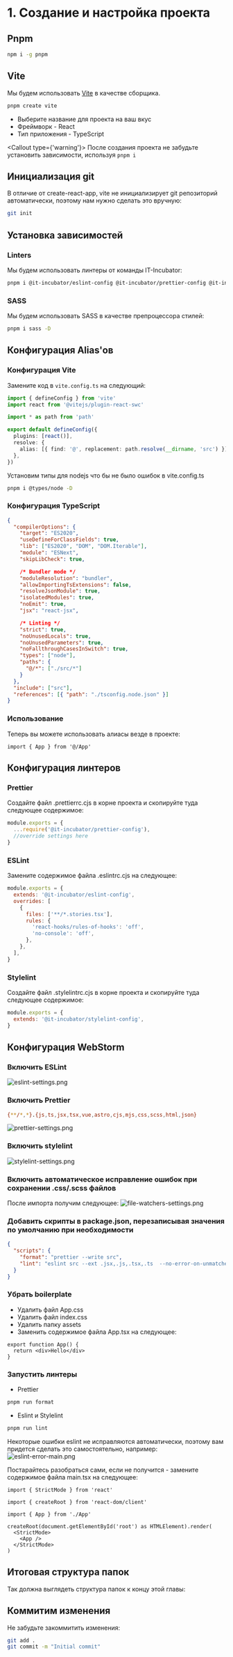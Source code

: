 
# 1. Создание и настройка проекта

## Pnpm

```bash filename="Terminal"
npm i -g pnpm
```

## Vite

Мы будем использовать [Vite](https://vitejs.dev/) в качестве сборщика.

```bash filename="Terminal"
pnpm create vite
```

- Выберите название для проекта на ваш вкус
- Фреймворк - React
- Тип приложения - TypeScript

<Callout type={'warning'}>
  После создания проекта не забудьте установить зависимости, используя <code>pnpm i</code>
</Callout>

## Инициализация git

В отличие от create-react-app, vite не инициализирует git репозиторий автоматически, поэтому нам
нужно сделать это вручную:

```bash filename="Terminal"
git init
```

## Установка зависимостей

### Linters

Мы будем использовать линтеры от команды IT-Incubator:

```bash filename="Terminal"
pnpm i @it-incubator/eslint-config @it-incubator/prettier-config @it-incubator/stylelint-config stylelint -D
```

### SASS

Мы будем использовать SASS в качестве препроцессора стилей:

```bash filename="Terminal"
pnpm i sass -D
```

## Конфигурация Alias'ов

### Конфигурация Vite

Замените код в `vite.config.ts` на следующий:

```ts filename="vite.config.ts"
import { defineConfig } from 'vite'
import react from '@vitejs/plugin-react-swc'

import * as path from 'path'

export default defineConfig({
  plugins: [react()],
  resolve: {
    alias: [{ find: '@', replacement: path.resolve(__dirname, 'src') }],
  },
})
```

Установим типы для nodejs что бы не было ошибок в vite.config.ts

```bash filename="Terminal"
pnpm i @types/node -D
```

### Конфигурация TypeScript

```json filename="tsconfig.json" showLineNumbers {11,22-25}
{
  "compilerOptions": {
    "target": "ES2020",
    "useDefineForClassFields": true,
    "lib": ["ES2020", "DOM", "DOM.Iterable"],
    "module": "ESNext",
    "skipLibCheck": true,

    /* Bundler mode */
    "moduleResolution": "bundler",
    "allowImportingTsExtensions": false,
    "resolveJsonModule": true,
    "isolatedModules": true,
    "noEmit": true,
    "jsx": "react-jsx",

    /* Linting */
    "strict": true,
    "noUnusedLocals": true,
    "noUnusedParameters": true,
    "noFallthroughCasesInSwitch": true,
    "types": ["node"],
    "paths": {
      "@/*": ["./src/*"]
    }
  },
  "include": ["src"],
  "references": [{ "path": "./tsconfig.node.json" }]
}
```

### Использование

Теперь вы можете использовать алиасы везде в проекте:

```tsx filename="App.tsx"
import { App } from '@/App'
```

## Конфигурация линтеров

### Prettier

Создайте файл .prettierrc.cjs в корне проекта и скопируйте туда следующее содержимое:

```js filename=".prettierrc.cjs"
module.exports = {
  ...require('@it-incubator/prettier-config'),
  //override settings here
}
```

### ESLint

Замените содержимое файла .eslintrc.cjs на следующее:

```js filename=".eslintrc.cjs"
module.exports = {
  extends: '@it-incubator/eslint-config',
  overrides: [
    {
      files: ['**/*.stories.tsx'],
      rules: {
        'react-hooks/rules-of-hooks': 'off',
        'no-console': 'off',
      },
    },
  ],
}
```

### Stylelint

Создайте файл .stylelintrc.cjs в корне проекта и скопируйте туда следующее содержимое:

```js filename=".stylelintrc.cjs"
module.exports = {
  extends: '@it-incubator/stylelint-config',
}
```

## Конфигурация WebStorm

### Включить ESLint

![eslint-settings.png](./images/eslint-settings.png)

### Включить Prettier

```bash
{**/*,*}.{js,ts,jsx,tsx,vue,astro,cjs,mjs,css,scss,html,json}
```

![prettier-settings.png](./images/prettier-settings.png)

### Включить stylelint

![stylelint-settings.png](./images/stylelint-settings.png)

### Включить автоматическое исправление ошибок при сохранении .css/.scss файлов

<DownloadLink href="/watchers.xml" />

После импорта получим следующее: ![file-watchers-settings.png](./images/file-watchers-settings.png)

### Добавить скрипты в package.json, перезаписывая значения по умолчанию при необходимости

```json lines filename="package.json"
{
  "scripts": {
    "format": "prettier --write src",
    "lint": "eslint src --ext .jsx,.js,.tsx,.ts  --no-error-on-unmatched-pattern --fix && stylelint --fix src/{,*/}*.{scss,css} --allow-empty-input"
  }
}
```

### Убрать boilerplate

- Удалить файл App.css
- Удалить файл index.css
- Удалить папку assets
- Заменить содержимое файла App.tsx на следующее:

```tsx filename="App.tsx"
export function App() {
  return <div>Hello</div>
}
```

### Запустить линтеры

- Prettier

```bash
pnpm run format
```

- Eslint и Stylelint

```bash
pnpm run lint
```

Некоторые ошибки eslint не исправляются автоматически, поэтому вам придется сделать это
самостоятельно, например: ![eslint-error-main.png](./images/eslint-error-main.png)

Постарайтесь разобраться сами, если не получится - замените содержимое файла main.tsx на следующее:

```tsx filename="main.tsx"
import { StrictMode } from 'react'

import { createRoot } from 'react-dom/client'

import { App } from './App'

createRoot(document.getElementById('root') as HTMLElement).render(
  <StrictMode>
    <App />
  </StrictMode>
)
```

## Итоговая структура папок

Так должна выглядеть структура папок к концу этой главы:

<FileTree>
  <FileTree.Folder name={'node_modules'} />
  <FileTree.Folder name={'public'} />
  <FileTree.Folder name={'src'} defaultOpen>
    <FileTree.File name={'App.tsx'} />
    <FileTree.File name={'main.tsx'} />
    <FileTree.File name={'vite-env.d.ts'} />
  </FileTree.Folder>
  <FileTree.File name={'.eslintrc.cjs'} />
  <FileTree.File name={'.gitignore'} />
  <FileTree.File name={'.prettierrc.cjs'} />
  <FileTree.File name={'.stylelintrc.cjs'} />
  <FileTree.File name={'index.html'} />
  <FileTree.File name={'package.json'} />
  <FileTree.File name={'pnpm-lock.yaml'} />
  <FileTree.File name={'tsconfig.json'} />
  <FileTree.File name={'tsconfig.node.json'} />
  <FileTree.File name={'vite.config.ts'} />
</FileTree>

## Коммитим изменения

Не забудьте закоммитить изменения:

```bash filename="Terminal"
git add .
git commit -m "Initial commit"
```
